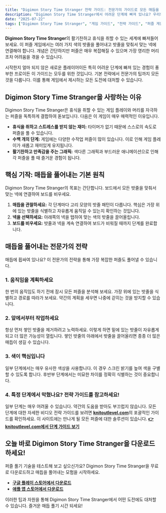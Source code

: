 ```yaml
---
title: "Digimon Story Time Stranger 전략 가이드: 전문가의 가이드로 모든 매듭을 풀어내세요"
description: "Digimon Story Time Stranger에서 어려운 단계에 빠져 있나요? 우리의 완전한 전략 가이드는 전문가의 팁, 전략 및 단계 가이드에 대한 링크를 제공하여 매듭을 풀어내는 기술을 습득하는 데 도움이 됩니다."
date: "2025-07-22"
tags: ["Digimon Story Time Stranger", "게임 가이드", "전략 가이드", "퍼즐 게임", "모바일 게임"]
---
```


**Digimon Story Time Stranger**의 활기찬하고 휴식을 취할 수 있는 세계에 빠져들어보세요. 이 퍼즐 게임에서는 여러 가지 색의 밧줄을 풀어내고 밧줄을 맞춰서 맞는 넥에 연결해야 합니다. 개념은 간단하지만 퍼즐은 매우 복잡해질 수 있으며 가장 영리한 머리조차 어려움을 겪을 수 있습니다.

시작한지 얼마 되지 않은 새로운 플레이어이든 특히 어려운 단계에 빠져 있는 경험이 풍부한 프로이든 이 가이드는 모두를 위한 것입니다. 기본 전략에서 전문가의 팁까지 모든 것을 다룹니다. 이를 통해 게임에서 제시하는 모든 도전에 대처할 수 있습니다.

## Digimon Story Time Stranger을 사랑하는 이유
Digimon Story Time Stranger은 휴식을 취할 수 있는 게임 플레이와 머리를 자극하는 퍼즐을 독특하게 결합하여 돋보입니다. 다음은 이 게임이 매우 매력적인 이유입니다.
- **휴식을 취하고 스트레스를 받지 않는 재미:** 타이머가 없기 때문에 스스로의 속도로 퍼즐을 풀 수 있습니다.
- **수백 개의 단계:** 게임에는 다양한 수작업 퍼즐이 많이 있습니다. 이로 인해 게임 플레이가 새롭고 재미있게 유지됩니다.
- **활기찬하고 만족감을 주는 그래픽:** 색다른 그래픽과 부드러운 애니메이션으로 인해 각 퍼즐을 풀 때 즐거운 경험이 됩니다.

## 핵심 기작: 매듭을 풀어내는 기본 원칙
Digimon Story Time Stranger의 목표는 간단합니다. 보드에서 모든 밧줄을 맞춰서 맞는 넥에 연결하여 보드를 비우세요.
1. **매듭을 관찰하세요:** 각 단계마다 고리 모양의 밧줄 패턴이 다릅니다. 핵심은 가장 위에 있는 밧줄을 식별하고 자유롭게 움직일 수 있는지 확인하는 것입니다.
2. **넥을 선택하세요:** 아래쪽의 넥을 탭하여 맞는 색의 밧줄을 끌어올립니다.
3. **보드를 비우세요:** 밧줄과 넥을 계속 연결하여 보드가 비워질 때까지 단계를 완료합니다.

## 매듭을 풀어내는 전문가의 전략
매듭에 휩싸여 있나요? 이 전문가의 전략을 통해 가장 복잡한 퍼즐도 풀어낼 수 있습니다.
### 1. 움직임을 계획하세요
한 번의 움직임도 하기 전에 잠시 모든 퍼즐을 분석해 보세요. 가장 위에 있는 밧줄을 식별하고 경로를 따라가 보세요. 약간의 계획을 세우면 나중에 갇히는 것을 방지할 수 있습니다.
### 2. 앞에서부터 작업하세요
항상 먼저 쌓인 밧줄을 제거하려고 노력하세요. 이렇게 하면 밑에 있는 밧줄이 자유롭게 되고 더 많은 가능성이 열립니다. 쌓인 밧줄의 아래에서 밧줄을 끌어올리면 종종 더 많은 매듭이 생길 수 있습니다.
### 3. 색이 핵심입니다
일부 단계에서는 매우 유사한 색상을 사용합니다. 이 경우 스크린 밝기를 높여 색을 구별할 수 있도록 합니다. 후반부 단계에서는 미묘한 차이를 정확히 식별하는 것이 중요합니다.
### 4. 특정 단계에서 막혔나요? 전략 가이드를 참고하세요!
일부 단계는 매우 어려울 수 있습니다. 약간의 도움을 받아도 부끄럽지 않습니다. 모든 단계에 대한 자세한 비디오 전략 가이드를 보려면 [**knitoutlevel.com**](http://knitoutlevel.com/)의 포괄적인 가이드를 확인하세요. 이 사이트에는 만나게 될 모든 퍼즐에 대한 솔루션이 있습니다.
**[👉 knitoutlevel.com에서 단계 가이드 보기](http://knitoutlevel.com/)**

## 오늘 바로 Digimon Story Time Stranger을 다운로드하세요!
퍼즐 풀기 기술을 테스트해 보고 싶으신가요? Digimon Story Time Stranger을 무료로 다운로드하고 매듭을 풀어내는 모험을 시작하세요.
- [**구글 플레이 스토어에서 다운로드**](https://play.google.com/store/apps/details?id=com.sbg.knitout)
- [**애플 앱 스토어에서 다운로드**](https://apps.apple.com/us/app/knit-out/id6740406762)

이러한 팁과 자원을 통해 Digimon Story Time Stranger에서 어떤 도전에도 대처할 수 있습니다. 즐거운 매듭 풀기 시간 되세요!
